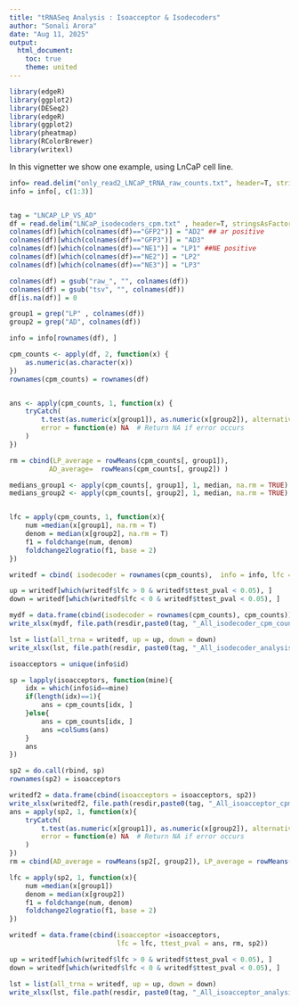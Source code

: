 ```yaml
---
title: "tRNASeq Analysis : Isoacceptor & Isodecoders"
author: "Sonali Arora"
date: "Aug 11, 2025"
output: 
  html_document:
    toc: true
    theme: united
---
```


```r
library(edgeR)
library(ggplot2)
library(DESeq2)
library(edgeR)
library(ggplot2)
library(pheatmap)
library(RColorBrewer)
library(writexl)
```
In this vignetter we show one example, using LnCaP cell line.

```r
info= read.delim("only_read2_LNCaP_tRNA_raw_counts.txt", header=T, stringsAsFactors = F, row.names = 1)
info = info[, c(1:3)]


tag = "LNCAP_LP_VS_AD"
df = read.delim("LNCaP_isodecoders_cpm.txt" , header=T, stringsAsFactors = F, row.names=1)
colnames(df)[which(colnames(df)=="GFP2")] = "AD2" ## ar positive
colnames(df)[which(colnames(df)=="GFP3")] = "AD3"
colnames(df)[which(colnames(df)=="NE1")] = "LP1" ##NE positive
colnames(df)[which(colnames(df)=="NE2")] = "LP2"
colnames(df)[which(colnames(df)=="NE3")] = "LP3"

colnames(df) = gsub("raw_", "", colnames(df))
colnames(df) = gsub("tsv", "", colnames(df))
df[is.na(df)] = 0

group1 = grep("LP" , colnames(df))
group2 = grep("AD", colnames(df))

info = info[rownames(df), ]

cpm_counts <- apply(df, 2, function(x) {
    as.numeric(as.character(x)) 
})
rownames(cpm_counts) = rownames(df)


ans <- apply(cpm_counts, 1, function(x) {
    tryCatch(
        t.test(as.numeric(x[group1]), as.numeric(x[group2]), alternative = "two.sided")$p.value,
        error = function(e) NA  # Return NA if error occurs
    )
})

rm = cbind(LP_average = rowMeans(cpm_counts[, group1]), 
          AD_average=  rowMeans(cpm_counts[, group2]) )

medians_group1 <- apply(cpm_counts[, group1], 1, median, na.rm = TRUE)
medians_group2 <- apply(cpm_counts[, group2], 1, median, na.rm = TRUE)


lfc = apply(cpm_counts, 1, function(x){
    num =median(x[group1], na.rm = T) 
    denom = median(x[group2], na.rm = T)
    f1 = foldchange(num, denom) 
    foldchange2logratio(f1, base = 2)
})

writedf = cbind( isodecoder = rownames(cpm_counts),  info = info, lfc = lfc, ttest_pval = ans, rm, cpm_counts)

up = writedf[which(writedf$lfc > 0 & writedf$ttest_pval < 0.05), ]
down = writedf[which(writedf$lfc < 0 & writedf$ttest_pval < 0.05), ]

mydf = data.frame(cbind(isodecoder = rownames(cpm_counts), cpm_counts))
write_xlsx(mydf, file.path(resdir,paste0(tag, "_All_isodecoder_cpm_counts.xlsx")) )

lst = list(all_trna = writedf, up = up, down = down)
write_xlsx(lst, file.path(resdir, paste0(tag, "_All_isodecoder_analysis.xlsx")) )

isoacceptors = unique(info$id)

sp = lapply(isoacceptors, function(mine){
    idx = which(info$id==mine)
    if(length(idx)==1){
        ans = cpm_counts[idx, ]
    }else{
        ans = cpm_counts[idx, ]
        ans =colSums(ans)
    }
    ans    
})

sp2 = do.call(rbind, sp)
rownames(sp2) = isoacceptors

writedf2 = data.frame(cbind(isoacceptors = isoacceptors, sp2))
write_xlsx(writedf2, file.path(resdir,paste0(tag, "_All_isoacceptor_cpm_counts.xlsx")) )
ans = apply(sp2, 1, function(x){
    tryCatch(
        t.test(as.numeric(x[group1]), as.numeric(x[group2]), alternative = "two.sided")$p.value,
        error = function(e) NA  # Return NA if error occurs
    )
})
rm = cbind(AD_average = rowMeans(sp2[, group2]), LP_average = rowMeans(sp2[, group1]) )

lfc = apply(sp2, 1, function(x){
    num =median(x[group1]) 
    denom = median(x[group2])
    f1 = foldchange(num, denom) 
    foldchange2logratio(f1, base = 2)
})

writedf = data.frame(cbind(isoacceptor =isoacceptors, 
                           lfc = lfc, ttest_pval = ans, rm, sp2))

up = writedf[which(writedf$lfc > 0 & writedf$ttest_pval < 0.05), ]
down = writedf[which(writedf$lfc < 0 & writedf$ttest_pval < 0.05), ]

lst = list(all_trna = writedf, up = up, down = down)
write_xlsx(lst, file.path(resdir, paste0(tag, "_All_isoacceptor_analysis.xlsx")) )

```
